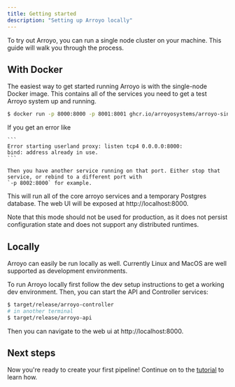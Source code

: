 ```yaml
---
title: Getting started
description: "Setting up Arroyo locally"
---
```


To try out Arroyo, you can run a single node cluster on your machine. This guide will walk you through the process.

## With Docker

The easiest way to get started running Arroyo is with the single-node Docker image. This contains all of the services
you need to get a test Arroyo system up and running.

```bash
$ docker run -p 8000:8000 -p 8001:8001 ghcr.io/arroyosystems/arroyo-single:latest
```

<Tip>
    If you get an error like

    ```
    Error starting userland proxy: listen tcp4 0.0.0.0:8000:
    bind: address already in use.
    ```

    Then you have another service running on that port. Either stop that service, or rebind to a different port with
    `-p 8002:8000` for example.
</Tip>

This will run all of the core arroyo services and a temporary Postgres database. The web UI will be exposed at
http://localhost:8000.

Note that this mode should not be used for production, as it does not persist configuration state and does not support
any distributed runtimes.

## Locally

Arroyo can easily be run locally as well. Currently Linux and MacOS are well supported as development environments.

To run Arroyo locally first follow the dev setup instructions to get a working dev environment. Then, you can start
the API and Controller services:

```bash
$ target/release/arroyo-controller
# in another terminal
$ target/release/arroyo-api
```

Then you can navigate to the web ui at http://localhost:8000.


## Next steps

Now you're ready to create your first pipeline! Continue on to the [tutorial](/tutorial) to learn how.

